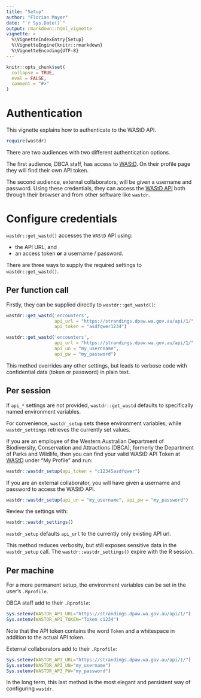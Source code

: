 ```yaml
---
title: "Setup"
author: "Florian Mayer"
date: "`r Sys.Date()`"
output: rmarkdown::html_vignette
vignette: >
  %\VignetteIndexEntry{Setup}
  %\VignetteEngine{knitr::rmarkdown}
  %\VignetteEncoding{UTF-8}
---
```


```r
knitr::opts_chunk$set(
  collapse = TRUE,
  eval = FALSE,
  comment = "#>"
)
```
# Authentication

This vignette explains how to authenticate to the WAStD API.

```r
require(wastdr)
```
There are two audiences with two different authentication options.

The first audience, DBCA staff, has access to 
[WAStD](https://strandings.dpaw.wa.gov.au).
On their profile page they will find their own API token.

The second audience, external collaborators, will be given a username and password.
Using these credentials, they can access the 
[WAStD API](https://strandings.dpaw.wa.gov.au/api/1/) 
both through their browser and from other software like `wastdr`.

# Configure credentials
`wastdr::get_wastd()` accesses the `WAStD` API using:

* the API URL, and 
* an access token **or** a username / password.

There are three ways to supply the required settings to `wastdr::get_wastd()`.

## Per function call
Firstly, they can be supplied directly to `wastdr::get_wastd()`:

```r
wastdr::get_wastd('encounters', 
                  api_url = "https://strandings.dpaw.wa.gov.au/api/1/",
                  api_token = "asdfqwer1234")

wastdr::get_wastd('encounters',
                  api_url = "https://strandings.dpaw.wa.gov.au/api/1/",
                  api_un = "my_usernname",
                  api_pw = "my_password")
```

This method overrides any other settings, but leads to verbose code with confidential
data (token or password) in plain text.

## Per session

If `api_*` settings are not provided, `wastdr::get_wastd` defaults to 
specifically named environment variables.

For convenience, `wastdr_setup` sets these environment variables, while 
`wastdr_settings` retrieves the currently set values.

If you are an employee of the Western Australian Department of Biodiversity,
Conservation and Attractions (DBCA), formerly the Department of Parks and Wildlife,
then you can find your valid WAStD API Token at [WAStD](https://strandings.dpaw.wa.gov.au/) 
under "My Profile" and run:

```r
wastdr::wastdr_setup(api_token = "c12345asdfqwer")
```

If you are an external collaborator, you will have given a username and password
to access the WAStD API.

```r
wastdr::wastdr_setup(api_un = "my_username", api_pw = "my_password")
```


Review the settings with:

```r
wastdr::wastdr_settings()
```

`wastdr_setup` defaults `api_url` to the currently only existing API url.

This method reduces verbosity, but still exposes sensitive data in the `wastdr_setup` call.
The `wastdr::wastdr_settings()` expire with the R session.

## Per machine

For a more permanent setup, the environment variables can be set in the user's
`.Rprofile`.

DBCA staff add to their `.Rprofile`:

```r
Sys.setenv(WASTDR_API_URL="https://strandings.dpaw.wa.gov.au/api/1/")
Sys.setenv(WASTDR_API_TOKEN="Token c1234")
```

Note that the API token contains the word `Token` and a whitespace in addition
to the actual API token.

External collaborators add to their `.Rprofile`:

```r
Sys.setenv(WASTDR_API_URL="https://strandings.dpaw.wa.gov.au/api/1/")
Sys.setenv(WASTDR_API_UN="my_username")
Sys.setenv(WASTDR_API_PW="my_password")
```

In the long term, this last method is the most elegant and persistent way of
configuring `wastdr`.
